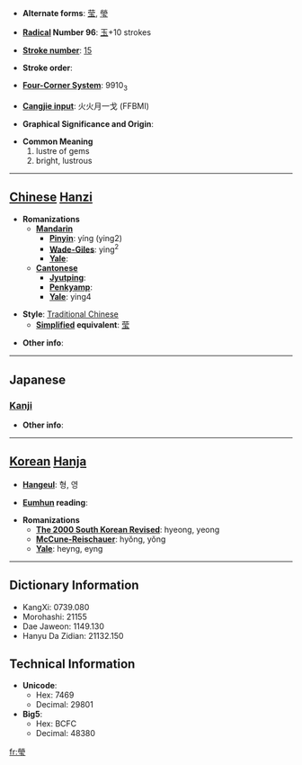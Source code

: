 * '''Alternate forms''': [[莹]], [[瑩]]

* '''[[Wiktionary:Chinese radical index| Radical]] Number 96''': [[Wiktionary:Chinese radical index 玉|玉]]+10 strokes

* '''[[Wiktionary:Chinese total strokes index|Stroke number]]''': [[Wiktionary:Chinese total strokes index 15|15]]

* '''Stroke order''': 

* '''[[Wiktionary:Chinese four corner index|Four-Corner System]]''': 9910<sub>3</sub>

* '''[[Wiktionary:Chinese Cangjie index|Cangjie input]]''': 火火月一戈 (FFBMI)

* '''Graphical Significance and Origin''': 

* '''Common Meaning'''
*#lustre of gems
*# bright, lustrous


----

== [[Chinese]] [[Hanzi]] ==

* '''Romanizations'''
** '''[[Mandarin]]'''
*** '''[[Pinyin]]''': yíng (ying2)
*** '''[[Wade-Giles]]''': ying<sup>2</sup>
*** '''[[Yale]]''': 
** '''[[Cantonese]]'''
*** '''[[Jyutping]]''':
*** '''[[Penkyamp]]''': 
*** '''[[Yale]]''': ying4

* '''Style''': [[Traditional Chinese]] 
** '''[[Simplified Chinese|Simplified]] equivalent''': [[莹]]

* '''Other info''': 

----

==Japanese==
===[[Kanji]]===
{{kanji|on readings=[[えい]] (ei)
|kun readings=[[あきらか]] (akiraka), [[みがく]] (migaku), [[しぼむ]] (shibomu)
}}

* '''Other info''':  

----

== [[Korean]] [[Hanja]] ==

* '''[[Hangeul]]''': 형, 영

* '''[[Eumhun]] reading''': 

* '''Romanizations'''
** '''[[The 2000 South Korean Revised Romanization|The 2000 South Korean Revised]]''': hyeong, yeong
** '''[[McCune-Reischauer]]''': hyŏng, yŏng
** '''[[Yale]]''': heyng, eyng

----

== Dictionary Information ==

* KangXi: 0739.080
* Morohashi: 21155
* Dae Jaweon: 1149.130
* Hanyu Da Zidian: 21132.150

== Technical Information ==

* '''Unicode''':
** Hex: 7469
** Decimal: 29801
* '''Big5''':
** Hex: BCFC
** Decimal: 48380

[[fr:瑩]]